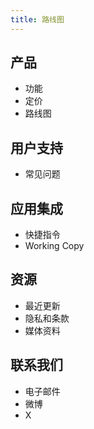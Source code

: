 ```yaml
---
title: 路线图
---
```


## 产品

* 功能
* 定价
* 路线图

## 用户支持

* 常见问题

## 应用集成

* 快捷指令
* Working Copy

## 资源

* 最近更新
* 隐私和条款
* 媒体资料


## 联系我们
* 电子邮件
* 微博
* X